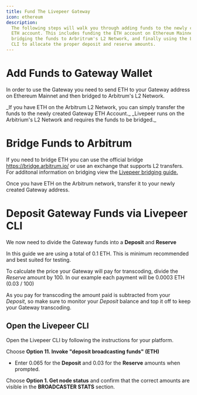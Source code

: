 ```yaml
---
title: Fund The Livepeer Gateway
icon: ethereum
description:
  The following steps will walk you through adding funds to the newly created
  ETH account. This includes funding the ETH account on Ethereum Mainnet,
  bridging the funds to Arbritrum's L2 Network, and finally using the Livepeer
  CLI to allocate the proper deposit and reserve amounts.
---
```


# Add Funds to Gateway Wallet

In order to use the Gateway you need to send ETH to your Gateway address
on Ethereum Mainnet and then bridged to Arbitrum's L2 Network.

<Note>
_If you have ETH on the Arbitrum L2 Network, you can simply transfer the funds
  to the newly created Gateway ETH Account._
</Note>
<Note>
_Livepeer runs on the Arbitrium's L2 Network and requires the funds to be
  bridged._
</Note>

# Bridge Funds to Arbitrum

If you need to bridge ETH you can use the official bridge
https://bridge.arbitrum.io/ or use an exchange that supports L2 transfers. For additonal
information on bridging view the [Livepeer bridging guide.](/delegators/guides/bridge-lpt-to-arbitrum)

Once you have ETH on the Arbitrum network, transfer it to your newly created
Gateway address.

# Deposit Gateway Funds via Livepeer CLI

We now need to divide the Gateway funds into a **Deposit** and **Reserve**

In this guide we are using a total of 0.1 ETH. This is minimum recommended and
best suited for testing.

To calculate the price your Gateway will pay for transcoding, divide the
_Reserve_ amount by 100. In our example each payment will be 0.0003 ETH (0.03
/ 100)

As you pay for transcoding the amount paid is subtracted from your _Deposit_, so
make sure to monitor your _Deposit_ balance and top it off to keep your
Gateway transcoding.

## Open the Livepeer CLI

Open the Livepeer CLI by following the instructions for your platform.

Choose **Option 11. Invoke "deposit broadcasting funds" (ETH)**

- Enter 0.065 for the **Deposit** and 0.03 for the **Reserve** amounts when
  prompted.

Choose **Option 1. Get node status** and confirm that the correct amounts are
visible in the **BROADCASTER STATS** section.
